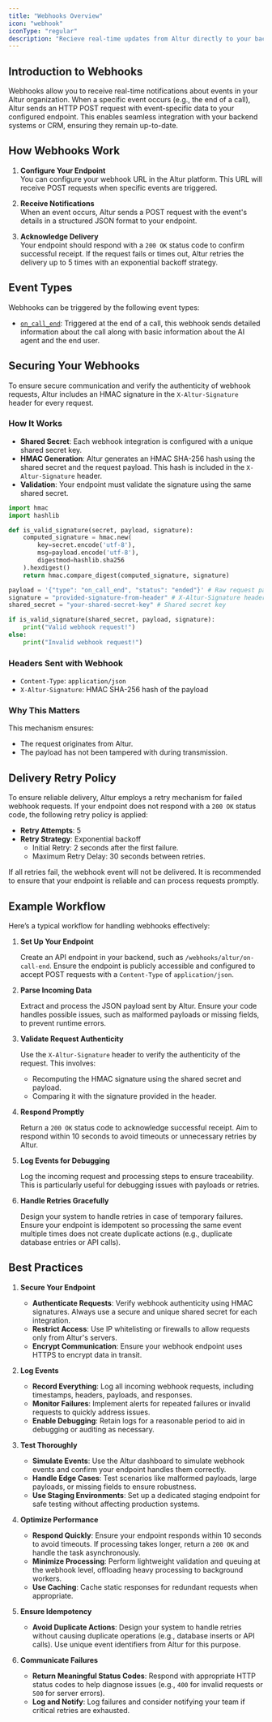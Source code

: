 ```yaml
---
title: "Webhooks Overview"
icon: "webhook"
iconType: "regular"
description: "Recieve real-time updates from Altur directly to your backend or CRM."
---
```


## Introduction to Webhooks

Webhooks allow you to receive real-time notifications about events in your Altur organization. When a specific event occurs (e.g., the end of a call), Altur sends an HTTP POST request with event-specific data to your configured endpoint. This enables seamless integration with your backend systems or CRM, ensuring they remain up-to-date.

## How Webhooks Work

1. **Configure Your Endpoint**  
    You can configure your webhook URL in the Altur platform. This URL will receive POST requests when specific events are triggered.

2. **Receive Notifications**  
    When an event occurs, Altur sends a POST request with the event's details in a structured JSON format to your endpoint.

3. **Acknowledge Delivery**  
    Your endpoint should respond with a `200 OK` status code to confirm successful receipt. If the request fails or times out, Altur retries the delivery up to 5 times with an exponential backoff strategy.

## Event Types

Webhooks can be triggered by the following event types:

- [`on_call_end`](https://docs.altur.io/api-reference/webhooks/on-call-end): Triggered at the end of a call, this webhook sends detailed information about the call along with basic information about the AI agent and the end user.

## Securing Your Webhooks

To ensure secure communication and verify the authenticity of webhook requests, Altur includes an HMAC signature in the `X-Altur-Signature` header for every request.

### How It Works
- **Shared Secret**: Each webhook integration is configured with a unique shared secret key.
- **HMAC Generation**: Altur generates an HMAC SHA-256 hash using the shared secret and the request payload. This hash is included in the `X-Altur-Signature` header.
- **Validation**: Your endpoint must validate the signature using the same shared secret.

```python Validation Function Example
import hmac
import hashlib

def is_valid_signature(secret, payload, signature):
    computed_signature = hmac.new(
        key=secret.encode('utf-8'),
        msg=payload.encode('utf-8'),
        digestmod=hashlib.sha256
    ).hexdigest()
    return hmac.compare_digest(computed_signature, signature)
```

```python Example Usage
payload = '{"type": "on_call_end", "status": "ended"}' # Raw request payload
signature = "provided-signature-from-header" # X-Altur-Signature header
shared_secret = "your-shared-secret-key" # Shared secret key

if is_valid_signature(shared_secret, payload, signature):
    print("Valid webhook request!")
else:
    print("Invalid webhook request!")
```

### Headers Sent with Webhook
- `Content-Type`: `application/json`
- `X-Altur-Signature`: HMAC SHA-256 hash of the payload

### Why This Matters

This mechanism ensures:
- The request originates from Altur.
- The payload has not been tampered with during transmission.

## Delivery Retry Policy

To ensure reliable delivery, Altur employs a retry mechanism for failed webhook requests. If your endpoint does not respond with a `200 OK` status code, the following retry policy is applied:

- **Retry Attempts**: 5
- **Retry Strategy**: Exponential backoff
  - Initial Retry: 2 seconds after the first failure.
  - Maximum Retry Delay: 30 seconds between retries.

If all retries fail, the webhook event will not be delivered. It is recommended to ensure that your endpoint is reliable and can process requests promptly.

## Example Workflow

Here’s a typical workflow for handling webhooks effectively:

1. **Set Up Your Endpoint**

    Create an API endpoint in your backend, such as `/webhooks/altur/on-call-end`. Ensure the endpoint is publicly accessible and configured to accept POST requests with a `Content-Type` of `application/json`.

2. **Parse Incoming Data**

    Extract and process the JSON payload sent by Altur. Ensure your code handles possible issues, such as malformed payloads or missing fields, to prevent runtime errors.

3. **Validate Request Authenticity**

    Use the `X-Altur-Signature` header to verify the authenticity of the request. This involves:
    - Recomputing the HMAC signature using the shared secret and payload.
    - Comparing it with the signature provided in the header.

4. **Respond Promptly**

    Return a `200 OK` status code to acknowledge successful receipt. Aim to respond within 10 seconds to avoid timeouts or unnecessary retries by Altur.

5. **Log Events for Debugging**

    Log the incoming request and processing steps to ensure traceability. This is particularly useful for debugging issues with payloads or retries.

6. **Handle Retries Gracefully**

    Design your system to handle retries in case of temporary failures. Ensure your endpoint is idempotent so processing the same event multiple times does not create duplicate actions (e.g., duplicate database entries or API calls).

## Best Practices

1. **Secure Your Endpoint**  
   - **Authenticate Requests**: Verify webhook authenticity using HMAC signatures. Always use a secure and unique shared secret for each integration.  
   - **Restrict Access**: Use IP whitelisting or firewalls to allow requests only from Altur's servers.  
   - **Encrypt Communication**: Ensure your webhook endpoint uses HTTPS to encrypt data in transit.

2. **Log Events**  
   - **Record Everything**: Log all incoming webhook requests, including timestamps, headers, payloads, and responses.  
   - **Monitor Failures**: Implement alerts for repeated failures or invalid requests to quickly address issues.  
   - **Enable Debugging**: Retain logs for a reasonable period to aid in debugging or auditing as necessary.

3. **Test Thoroughly**  
   - **Simulate Events**: Use the Altur dashboard to simulate webhook events and confirm your endpoint handles them correctly.  
   - **Handle Edge Cases**: Test scenarios like malformed payloads, large payloads, or missing fields to ensure robustness.  
   - **Use Staging Environments**: Set up a dedicated staging endpoint for safe testing without affecting production systems.

4. **Optimize Performance**  
   - **Respond Quickly**: Ensure your endpoint responds within 10 seconds to avoid timeouts. If processing takes longer, return a `200 OK` and handle the task asynchronously.  
   - **Minimize Processing**: Perform lightweight validation and queuing at the webhook level, offloading heavy processing to background workers.  
   - **Use Caching**: Cache static responses for redundant requests when appropriate.

5. **Ensure Idempotency**  
   - **Avoid Duplicate Actions**: Design your system to handle retries without causing duplicate operations (e.g., database inserts or API calls). Use unique event identifiers from Altur for this purpose.

6. **Communicate Failures**  
   - **Return Meaningful Status Codes**: Respond with appropriate HTTP status codes to help diagnose issues (e.g., `400` for invalid requests or `500` for server errors).  
   - **Log and Notify**: Log failures and consider notifying your team if critical retries are exhausted.
